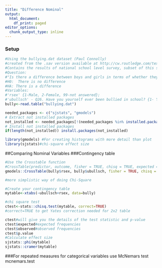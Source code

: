 ```yaml
---
title: "Difference Nominal"
output:
  html_document:
    df_print: paged
editor_options:
  chunk_output_type: inline
---
```



### Setup
```r
#Using the bullying.dat dataset (Paul Connolly)
#created from the .sav version available at http://cw.routledge.com/textbooks/9780415372985/resources/datasets.asp
#Contains the results of national school level survey, subset of this survey which deals with bullying.
#Question:
#"Is there a difference between boys and girls in terms of whether they have been bullied at school?"
#H0:  There is no difference
#HA: There is a difference
#Variables: 
#'rsex' {1-Male, 2-Female, 99-not answered}; 
#'ubullsch' - Q26. Have you yourself ever been bullied in school? {1- Yes, 2 -No, 99-not answered}
bully<-read.table("bullying.dat")

needed_packages <- c("sjstats", "gmodels")                      
# Extract not installed packages
not_installed <- needed_packages[!(needed_packages %in% installed.packages()[ , "Package"])]    
# Install not installed packages
if(length(not_installed)) install.packages(not_installed) 

library(gmodels) #For creating histograms with more detail than plot
library(sjstats)#chi-square effect size
```

##Comparing Nominal Variables
###Contingency table
```r
#Use the Crosstable function
#CrossTable(predictor, outcome, fisher = TRUE, chisq = TRUE, expected = TRUE)
gmodels::CrossTable(bully$rsex, bully$ubullsch, fisher = TRUE, chisq = TRUE, expected = TRUE, sresid = TRUE, format = "SPSS")

#more simplistic way of doing Chi-Square

#Create your contingency table
mytable<-xtabs(~ubullsch+rsex, data=bully)

#chi square test
ctest<-stats::chisq.test(mytable, correct=TRUE)
#correct=TRUE to get Yates correction needed for 2x2 table

ctest#will give you the details of the test statistic and p-value
ctest$expected#expected frequencies
ctest$observed#observed frequencies
ctest$p.value
#Calculate effect size
sjstats::phi(mytable)
sjstats::cramer(mytable)

```
###For repeated measures for categorical variables use McNemars test mcnemars.test 
